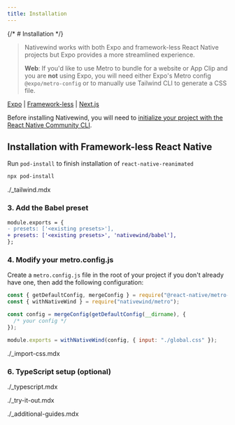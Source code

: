 ```yaml
---
title: Installation
---
```



{/* # Installation */}

> Nativewind works with both Expo and framework-less React Native projects but Expo provides a more streamlined experience.
> 
> **Web**: If you'd like to use Metro to bundle for a website or App Clip and you are **not** using Expo, you will need either Expo's Metro config `@expo/metro-config` or to manually use Tailwind CLI to generate a CSS file.


<a href="./" className="decoration-transparent hover:decoration-fd-foreground opacity-70 hover:opacity-100 underline-offset-8 rounded-lg p-4">Expo</a> 
| <a href="./frameworkless" className="underline underline-offset-8 text-fd-primary hover:opacity-100 p-4">Framework-less</a> 
| <a href="./nextjs" className="decoration-transparent hover:decoration-fd-foreground opacity-70 hover:opacity-100 underline-offset-8 rounded-lg p-4">Next.js</a>

Before installing Nativewind, you will need to [initialize your project with the React Native Community CLI](https://reactnative.dev/docs/getting-started-without-a-framework).

## Installation with Framework-less React Native

<Install framework="framework-less" />

Run `pod-install` to finish installation of `react-native-reanimated`

```bash
npx pod-install
```

<include>./_tailwind.mdx</include>

### 3. Add the Babel preset

```diff title="babel.config.js"
module.exports = {
- presets: ['<existing presets>'],
+ presets: ['<existing presets>', 'nativewind/babel'],
};
```

### 4. Modify your metro.config.js

Create a `metro.config.js` file in the root of your project if you don't already have one, then add the following configuration:

```js title="metro.config.js"
const { getDefaultConfig, mergeConfig } = require("@react-native/metro-config");
const { withNativeWind } = require("nativewind/metro");

const config = mergeConfig(getDefaultConfig(__dirname), {
  /* your config */
});

module.exports = withNativeWind(config, { input: "./global.css" });
```

<include>./_import-css.mdx</include>

### 6. TypeScript setup (optional)

<include>./_typescript.mdx</include>

<include>./_try-it-out.mdx</include>

<include>./_additional-guides.mdx</include>
